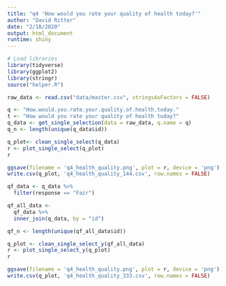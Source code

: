 ```yaml
---
title: "q4 'How would you rate your quality of health today?'"
author: "David Ritter"
date: "2/18/2020"
output: html_document
runtime: shiny
---
```


```r
# Load libraries
library(tidyverse)
library(ggplot2)
library(stringr)
source("helper.R")
```

```r
raw_data <- read.csv("data/master.csv", stringsAsFactors = FALSE)
```

```r
q <- "How.would.you.rate.your.quality.of.health.today."
t <- "How would you rate your quality of health today?"
q_data <- get_single_selection(data = raw_data, q.name = q)
q_n <- length(unique(q_data$id))
```

```r
q_plot<- clean_single_select(q_data)
r <- plot_single_select(q_plot)
r
```

```r
ggsave(filename = 'q4_health_quality.png', plot = r, device = 'png')
write.csv(q_plot, 'q4_health_quality_144.csv', row.names = FALSE)
```

```r
qf_data <- q_data %>%
  filter(response == "Fair")
```

```r
qf_all_data <- 
  qf_data %>%
  inner_join(q_data, by = "id")

qf_n <- length(unique(qf_all_data$id))
```

```r
q_plot <- clean_single_select_y(qf_all_data)
r <- plot_single_select_y(q_plot)
r
```

```r
ggsave(filename = 'q4_health_quality.png', plot = r, device = 'png')
write.csv(q_plot, 'q4_health_quality_333.csv', row.names = FALSE)
```
